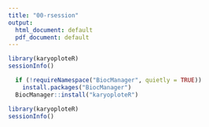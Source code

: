 ```yaml
---
title: "00-rsession"
output:
  html_document: default
  pdf_document: default
---
```


```r
library(karyoploteR)
sessionInfo()
```


```r
  if (!requireNamespace("BiocManager", quietly = TRUE))
    install.packages("BiocManager")
  BiocManager::install("karyoploteR")
```



```r
library(karyoploteR)
sessionInfo()
```


